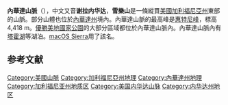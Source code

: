 {{expand|time=2018-06-14}}
{{Infobox mountain range
|name                      =Sierra Nevada<br />內華達山脈
|photo                     =Sierra Nevada aerial.jpg
|photo_size                =224
|photo_caption             = The Sierra's [[Mills_Creek|Mills Creek]] cirque (center) is on the west side of the [[Sierra_Crest|Sierra Crest]], south of [[Mono_Lake|Mono Lake]] (top, blue).
|etymology                 =1777: [[Spanish_language|Spanish]] for "[[wiktionary:nevada|snowy]] [[wiktionary:sierra|mountain range]]"
|nickname                  =the Sierra, the High Sierra, Range of Light (1894, [[John_Muir|John Muir]])<ref name=Muir>{{cite book |last=Muir |first=John |authorlink=John Muir |year=1894 |chapter=Chapter 1: The Sierra Nevada |chapter-url=http://www.sierraclub.org/john_muir_exhibit/writings/the_mountains_of_california/chapter_1.html |url=http://www.sierraclub.org/john_muir_exhibit/writings/the_mountains_of_california |title=The Mountains of California |page= |accessdate=2010-05-29 |archive-date=2014-04-10 |archive-url=https://web.archive.org/web/20140410231841/http://www.sierraclub.org/john_muir_exhibit/writings/the_mountains_of_california/ |dead-url=no }}</ref>
|country                   =[[美國|美國]]
|state                     =[[加利福尼亞州|加利福尼亞州]]
|state1                    =[[內華達州|內華達州]]
|range_coordinates         = {{coord|37.73083|N|119.57278|W|region:US-CA_source:NGS|format=dms|display=inline,title}}
|parent                    =
|border                    =
|length_mi           =400
|length_orientation        =north-south from [[Fredonyer_Pass|Fredonyer Pass]] to [[Tehachapi_Pass|Tehachapi Pass]]
|length_note               =<ref name="sneco">{{cite web|title=Sierra Nevada|work=Ecological Subregions of California|publisher=United States Forest Service|url=http://www.fs.fed.us/r5/projects/ecoregions/m261e.htm|archiveurl=https://web.archive.org/web/20101205212313/http://www.fs.fed.us/r5/projects/ecoregions/m261e.htm|archivedate=2010-12-05|accessdate=2014-04-12|dead-url=no}}</ref>
|width_mi            =65
|width_note                =<ref>{{cite web |title=Sierra Nevada |url=http://www.summitpost.org/sierra-nevada/176773 |publisher=SummitPost.org |accessdate=2010-05-29 |archive-date=2020-09-17 |archive-url=https://web.archive.org/web/20200917232452/https://www.summitpost.org/sierra-nevada/176773 |dead-url=no }}</ref>
|location                  =
|area_mi2             = 24370
|area_note                 =<ref name=gap/>
|highest                   =[[惠特尼峰|惠特尼峰]]（Mount Whitney）
|elevation_ft=14505
|elevation_note=<ref name=ngs>{{cite ngs|id=GT1811|designation=Mount Whitney}}</ref>
|coordinates               = {{coord|36.578580925|N|118.29199495|W|region:US-CA_source:NGS|format=dms|display=inline}}
|geology=batholith| geology1=igneous
|period                    =Mesozoic
|orogeny                   =
|map_image                 =Sierra_Nevada_map.png
|map_size                  =224
|map_caption               =Position of Sierra Nevada inside California
}}

'''內華達山脈'''（{{Lang-en|Sierra Nevada}}），中文又音'''谢拉内华达'''，'''雪樂山'''是一條縱貫[[美國|美國]][[加利福尼亞州|加利福尼亞州]]東部的山脈。部分山體也位於[[內華達州|內華達州]]境內。內華達山脈的最高峰是[[惠特尼峰|惠特尼峰]]，標高4,418 m。[[優勝美地國家公園|優勝美地國家公園]]的大部分區域都位於內華達山脈內。內華達山脈內有[[塔霍湖|塔霍湖]]等湖泊。[[macOS_Sierra|macOS Sierra]]用了該名。

==参考文献==
{{reflist|30em|refs=
<ref name="gap">{{cite web|url=http://www.biogeog.ucsb.edu/projects/gap/report/sn_rep.html |archive-url=https://web.archive.org/web/20110720074547/http://www.biogeog.ucsb.edu/projects/gap/report/sn_rep.html |archive-date=July 20, 2011 |title=The Sierra Nevada Region |work=USCB Biogeography lab |url-status=dead }}</ref>
}}

{{commons|Sierra Nevada}}
{{Authority control}}
{{DEFAULTSORT:Nevada, Sierra}}
{{US-geo-stub}}

[[Category:美國山脈|Category:美國山脈]]
[[Category:加利福尼亞州地理|Category:加利福尼亞州地理]]
[[Category:內華達州地理|Category:內華達州地理]]
[[Category:加利福尼亚州地质区|Category:加利福尼亚州地质区]]
[[Category:美国内华达山脉|Category:美国内华达山脉]]
[[Category:内华达州地区|Category:内华达州地区]]